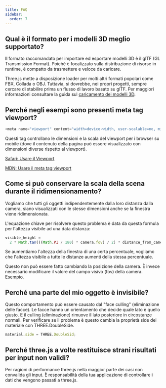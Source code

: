 ```yaml
---
title: FAQ
sidebar:
  order: 7
---
```


## Qual è il formato per i modelli 3D meglio supportato?

<div>

Il formato raccomandato per importare ed esportare modelli 3D è il glTF (GL Transmission Format).
Poiché è focalizzato sulla distribuzione di risorse in runtime, è compatto da trasmettere e veloce da caricare.

Three.js mette a disposizione loader per molti altri formati popolari come FBX, Collada o OBJ.
Tuttavia, si dovrebbe, nei propri progetti, sempre cercare di stabilire prima un flusso di lavoro basato su glTF.
Per maggiori informazioni consultare la guida sul [ caricamento dei modelli 3D](/manual/introduction/Loading-3D-models).

</div>

## Perché negli esempi sono presenti meta tag viewport?

<div>

```javascript
<meta name="viewport" content="width=device-width, user-scalable=no, minimum-scale=1.0, maximum-scale=1.0">
```

Questi tag controllano le dimensioni e la scala del viewport per i browser su mobile (dove il contenuto della pagina può essere visualizzato con dimensioni diverse rispetto al viewport).

[ Safari: Usare il Viewport](https://developer.apple.com/library/content/documentation/AppleApplications/Reference/SafariWebContent/UsingtheViewport/UsingtheViewport.html)

[ MDN: Usare il meta tag viewport](https://developer.mozilla.org/en-US/docs/Web/HTML/Viewport_meta_tag)

</div>

## Come si può conservare la scala della scena durante il ridimensionamento?

Vogliamo che tutti gli oggetti indipendentemente dalla loro distanza dalla camera, siano visualizzati con le stesse dimensioni anche se la finestra viene ridimensionata.

L'equazione chiave per risolvere questo problema è data da questa formula per l'altezza visibile ad una data distanza:

```javascript
visible_height =
  2 * Math.tan(((Math.PI / 180) * camera.fov) / 2) * distance_from_camera;
```

Se aumentiamo l'altezza della finestra di una certa percentuale, vogliamo che l'altezza visibile a tutte le distanze aumenti della stessa percentuale.

Questo non può essere fatto cambiando la posizione della camera. È invece necessario modificare il valore del campo visivo (fov) della camera.
[ Esempio](http://jsfiddle.net/Q4Jpu/).

## Perché una parte del mio oggetto è invisibile?

Questo comportamento può essere causato dal "face culling" (eliminazione delle facce). Le facce hanno un orientamento che decide quale lato è quello giusto.
E il culling (eliminazione) rimuove il lato posteriore in circostanze normali. Per verificare se il problema è questo cambia la proprietà side del materiale con THREE.DoubleSide.

```javascript
material.side = THREE.DoubleSid;
```

## Perché three.js a volte restituisce strani risultati per input non validi?

Per ragioni di performance three.js nella maggior parte dei casi non convalida gli input. È responsabilità della tua applicazione di controllare i dati che vengono passati a three.js.
